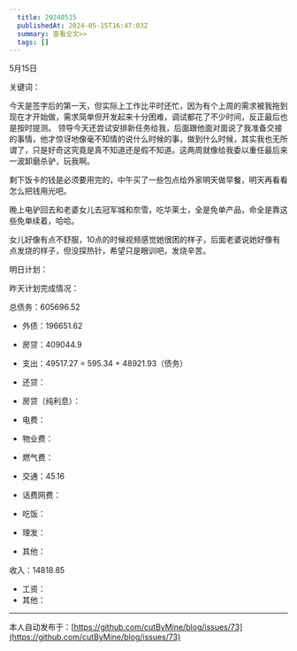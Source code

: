```yaml
---
  title: 20240515
  publishedAt: 2024-05-15T16:47:03Z
  summary: 查看全文>>
  tags: []
---
```



5月15日

关键词：

今天是签字后的第一天，但实际上工作比平时还忙，因为有个上周的需求被我拖到现在才开始做，需求简单但开发起来十分困难，调试都花了不少时间，反正最后也是按时提测。
领导今天还尝试安排新任务给我，后面跟他面对面说了我准备交接的事情，他才惊讶地像毫不知情的说什么时候的事，做到什么时候，其实我也无所谓了，只是好奇这究竟是真不知道还是假不知道。这两周就像给我委以重任最后来一波卸磨杀驴，玩我啊。

剩下饭卡的钱是必须要用完的，中午买了一些包点给外家明天做早餐，明天再看看怎么把钱用光吧。

晚上电驴回去和老婆女儿去冠军城和奈雪，吃华莱士，全是免单产品，命全是靠这些免单续着，哈哈。

女儿好像有点不舒服，10点的时候视频感觉她很困的样子，后面老婆说她好像有点发烧的样子，但没探热针，希望只是眼训吧，发烧辛苦。

明日计划：

昨天计划完成情况：

总债务：605696.52
- 外债：196651.62
- 房贷：409044.9

- 支出：49517.27 = 595.34 + 48921.93（债务）
- 还贷：
- 房贷（纯利息）：
- 电费：
- 物业费：
- 燃气费：
- 交通：45.16
- 话费网费：
- 吃饭：
- 理发：
- 其他：

收入：14818.85
- 工资：
- 其他：


---
本人自动发布于：[https://github.com/cutByMine/blog/issues/73](https://github.com/cutByMine/blog/issues/73)
